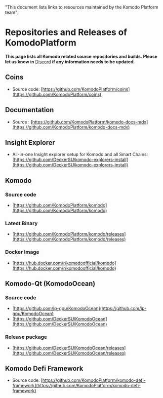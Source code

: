   "This document lists links to resources maintained by the Komodo Platform team";

# Repositories and Releases of KomodoPlatform

**This page lists all Komodo related source repositories and builds. Please let us know in** [Discord](https://komodoplatform.com/discord) **if any information needs to be updated.**

## Coins

*   Source code: [https://github.com/KomodoPlatform/coins](https://github.com/KomodoPlatform/coins)

## Documentation

*   Source : [https://github.com/KomodoPlatform/komodo-docs-mdx](https://github.com/KomodoPlatform/komodo-docs-mdx)

## Insight Explorer

*   All-in-one Insight explorer setup for Komodo and all Smart Chains: [https://github.com/DeckerSU/komodo-explorers-install](https://github.com/DeckerSU/komodo-explorers-install)

## Komodo

### Source code

*   [https://github.com/KomodoPlatform/komodo](https://github.com/KomodoPlatform/komodo)

### Latest Binary

*   [https://github.com/KomodoPlatform/komodo/releases](https://github.com/KomodoPlatform/komodo/releases)

### Docker Image

*   [https://hub.docker.com/r/komodoofficial/komodo](https://hub.docker.com/r/komodoofficial/komodo)

## Komodo-Qt (KomodoOcean)

### Source code

*   [https://github.com/ip-gpu/KomodoOcean](https://github.com/ip-gpu/KomodoOcean)
*   [https://github.com/DeckerSU/KomodoOcean](https://github.com/DeckerSU/KomodoOcean)

### Release package

*   [https://github.com/DeckerSU/KomodoOcean/releases](https://github.com/DeckerSU/KomodoOcean/releases)

## Komodo Defi Framework

*   Source code: [https://github.com/KomodoPlatform/komodo-defi-framework](https://github.com/KomodoPlatform/komodo-defi-framework)
